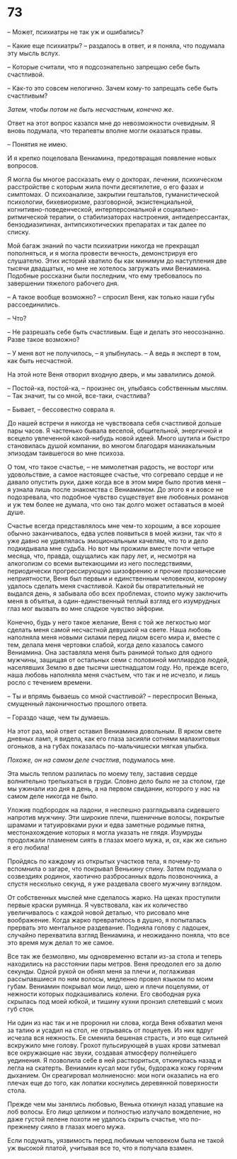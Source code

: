 # 73 {-}

– Может, психиатры не так уж и ошибались?

– Какие еще психиатры? – раздалось в ответ, и я поняла, что подумала эту мысль вслух.   

– Которые считали, что я подсознательно запрещаю себе быть счастливой.

– Как-то это совсем нелогично. Зачем кому-то запрещать себе быть счастливым?

*Затем, чтобы потом не быть несчастным, конечно же.*

Ответ на этот вопрос казался мне до невозможности очевидным. Я вновь подумала, что терапевты вполне могли оказаться правы.

– Понятия не имею.

И я крепко поцеловала Вениамина, предотвращая появление новых вопросов. 

Я могла бы многое рассказать ему о докторах, лечении, психическом расстройстве с которым жила почти десятилетие, о его фазах и симптомах. О психоанализе, закрытии гештальтов, гуманистической психологии, бихевиоризме, разговорной, экзистенциальной, когнитивно-поведенческой, интерперсональной и социально-ритмической терапии, о стабилизаторах настроения, антидепрессантах, бензодиазипинах, антипсихотических препаратах и так далее по списку. 

Мой багаж знаний по части психиатрии никогда не прекращал пополняться, и я могла провести вечность, демонстрируя его слушателю. Этих историй хватило бы как минимум до наступления две тысячи двадцатых, но мне не хотелось загружать ими Вениамина. Подобные россказни были последним, что ему требовалось по завершении тяжелого рабочего дня.  

– А такое вообще возможно? – спросил Веня, как только наши губы рассоединились.

– Что?

– Не разрешать себе быть счастливым. Еще и делать это неосознанно. Разве такое возможно?

– У меня вот не получилось, – я улыбнулась. – А ведь я эксперт в том, как быть несчастной.

На этой ноте Веня отворил входную дверь, и мы завалились домой.

– Постой-ка, постой-ка, – произнес он, улыбаясь собственным мыслям. – Так значит, ты со мной, все-таки, счастлива?

– Бывает, – бессовестно соврала я.

До нашей встречи я никогда не чувствовала себя счастливой дольше пары часов. Я частенько бывала веселой, общительной, энергичной и всецело увлеченной какой-нибудь новой идеей. Много шутила и быстро становилась душой компании, во многом благодаря маниакальным эпизодам таившегося во мне психоза. 

О том, что такое счастье, – не мимолетная радость, не восторг или удовольствие, а самое настоящее счастье, что согревало сердце и не давало опустить руки, даже когда все в этом мире было против меня – я узнала лишь после знакомства с Вениамином. До этого я и вовсе не подозревала, что подобное чувство существует вне любовных романов и уж тем более не думала, что оно так долго может оставаться в моей душе. 

Счастье всегда представлялось мне чем-то хорошим, а все хорошее обычно заканчивалось, едва успев появиться в моей жизни, так что я уже давно не удивлялась эмоциональным качелям, что то и дело подкидывала мне судьба. Но вот мы прожили вместе почти четыре месяца, что, правда, ощущались как пару лет, и, несмотря на алкоголизм со всеми вытекающими из него последствиями, периодически прогрессирующую шизофрению и прочие прозаические неприятности, Веня был первым и единственным человеком, которому удалось сделать меня счастливой. Какой бы отвратительный не выдался день, я забывала обо всех проблемах, стоило мужу заключить меня в объятья, а один-единственный теплый взгляд его изумрудных глаз мог вызвать во мне сладкое чувство эйфории.

Конечно, будь у него такое желание, Веня с той же легкостью мог сделать меня самой несчастной девушкой на свете. Наша любовь наполняла меня новыми силами перед лицом всего мира и, вместе с тем, делала меня чертовки слабой, когда дело казалось самого Вениамина. Она заставляла меня быть ранимой только для одного мужчины, защищая от остальных семи с половиной миллиардов людей, населявших Землю в две тысячи шестнадцатом году. Но, прежде всего, наша любовь наполняла меня счастьем, что так и не исчезло, и лишь росло с течением времени. 

– Ты и впрямь бываешь со мной счастливой? – переспросил Венька, смущенный лаконичностью прошлого ответа.

– Гораздо чаще, чем ты думаешь.

На этот раз, мой ответ оставил Вениамина довольным. В ярком свете дневных ламп, я видела, как его глаза засияли сотнями малахитовых огоньков, а на губах показалась по-мальчишески мягкая улыбка.

*Похоже, он на самом деле счастлив*, подумалось мне.

Эта мысль теплом разлилась по моему телу, заставив сердце волнительно трепыхаться в груди. Словно дело было не за столом, где мы ужинали изо дня в день, а на первом свидании, которого у нас на самом деле никогда не было.

Уложив подбородок на ладони, я неспешно разглядывала сидевшего напротив мужчину. Эти широкие плечи, пшеничные волосы, покрытые шрамами и татуировками руки и едва заметные родимые пятна, местонахождение которых я могла указать не глядя. Изумруды продолжали пламенем сиять в глазах моего мужа, и, ох, как же сильно я его любила!

Пройдясь по каждому из открытых участков тела, я почему-то вспомнила о загаре, что покрывал Венькину спину. Затем подумала о созвездиях родинок, хаотично разбросанных вдоль позвоночника, а спустя несколько секунд, я уже раздевала своего мужчину взглядом.     

От собственных мыслей мне сделалось жарко. На щеках проступили первые краски румянца. Я чувствовала, как их количество увеличивалось с каждой новой деталью, что рисовало мне воображение. Когда жарко превратилось в душно, я попыталась прервать это ментальное раздевание. Подняла голову с ладошек, случайно перехватила взгляд Вениамина, и неожиданно поняла, что все это время муж делал то же самое.

Все так же безмолвно, мы одновременно встали из-за стола и теперь находились на расстоянии пары метров. Веня преодолел его за долю секунды. Одной рукой он обнял меня за плечи и, поглаживая рассыпавшиеся по ним волосы, медленно провел языком по моим губам. Вениамин покрывал мои лицо, шею и плечи поцелуями, от нежности которых подкашивались колени. Его свободная рука скрылась под моей юбкой, и тишину кухни пронзил слетевший с моих губ стон.

Ни один из нас так и не проронил ни слова, когда Веня обхватил меня за талию и усадил на стол, не отрываясь от поцелуев. Из них вдруг исчезла вся нежность. Ее сменила бешеная страсть, и это еще сильней вскружило мне голову. Грохот пульсирующей в ушах крови затмевал все окружающие нас звуки, создавая атмосферу полнейшего уединения. Я позволила себе в ней раствориться, откинулась назад и легла на скатерть. Вениамин кусал мои губы, будоража кожу горячим дыханием. Он среагировал молниеносно: мои ноги оказались на его плечах еще до того, как лопатки коснулись деревянной поверхности стола. 

Прежде чем мы занялись любовью, Венька откинул назад упавшие на лоб волосы. Его лицо целиком и полностью излучало вожделение, но даже густой пелене похоти не удалось скрыть счастье, что по-прежнему сияло в глазах моего мужа. 

Если подумать, уязвимость перед любимым человеком была не такой уж высокой платой, учитывая все то, что я получала взамен.


